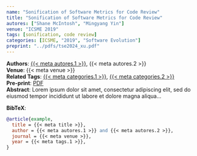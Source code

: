 ```yaml
---
name: "Sonification of Software Metrics for Code Review"
title: "Sonification of Software Metrics for Code Review"
autores: ["Shane McIntosh", "Mingyang Yin"]
venue: "ICSME 2019"
tags: [sonification, code review]
categories: [ICSME, "2019", "Software Evolution"]
preprint: "../pdfs/tse2024_xu.pdf"
---
```

**Authors**: [{{< meta autores.1 >}}](../members/shanemcintosh.qmd), {{< meta autores.2 >}}  
**Venue**: {{< meta venue >}}   
**Related Tags**: [{{< meta categories.1 >}}](../list.qmd#category=sonification), [{{< meta categories.2 >}}](../list.qmd#category=code+review)  
**Pre-print**: [PDF]({{< meta preprint >}})  
**Abstract**: Lorem ipsum dolor sit amet, consectetur adipiscing elit, sed do eiusmod tempor incididunt ut labore et dolore magna aliqua...   
   

**BibTeX**:
```bibtex
@article{example,
  title = {{< meta title >}},
  author = {{< meta autores.1 >}} and {{< meta autores.2 >}},
  journal = {{< meta venue >}},
  year = {{< meta tags.1 >}},
}
```